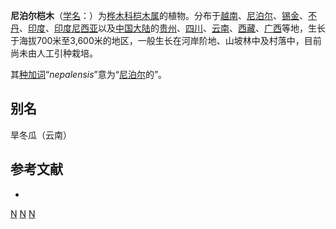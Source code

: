 {{Speciesbox 
| taxon = Alnus nepalensis
| image = Alnus nepalensis.JPG
| image caption = ''Alnus nepalensis''
| authority = D. Don, 1825
}}

'''尼泊尔桤木'''（[[学名|学名]]：{{lang|la|''Alnus nepalensis''}}）为[[桦木科|桦木科]][[桤木属|桤木属]]的植物。分布于[[越南|越南]]、[[尼泊尔|尼泊尔]]、[[锡金|锡金]]、[[不丹|不丹]]、[[印度|印度]]、[[印度尼西亚|印度尼西亚]]以及[[中国大陆|中国大陆]]的[[贵州|贵州]]、[[四川|四川]]、[[云南|云南]]、[[西藏|西藏]]、[[广西|广西]]等地，生长于海拔700米至3,600米的地区，一般生长在河岸阶地、山坡林中及村落中，目前尚未由人工引种栽培。

其[[种加词|种加词]]“''nepalensis''”意为“[[尼泊尔|尼泊尔]]的”。

== 别名 ==
旱冬瓜（云南）

== 参考文献 ==
<div class="references-small">
* {{cite web| url =http://www.bioinfo.cn/db05/KmzwSpecies.php?action=view&id=2256| title =尼泊尔桤木| work =《中国高等植物数据库全库》| publisher =中国科学院微生物研究所| author =昆明植物研究所| accessdate =2009-02-23| deadurl =yes| archiveurl =https://web.archive.org/web/20160305002059/http://www.bioinfo.cn/db05/KmzwSpecies.php?action=view&id=2256| archivedate =2016-03-05}}
</div>
{{Taxonbar|from=Q3926657}}

[[Category:桤木属|N]]
[[Category:尼泊尔植物|N]]
[[Category:1825年描述的植物|N]]


{{植物小作品}}